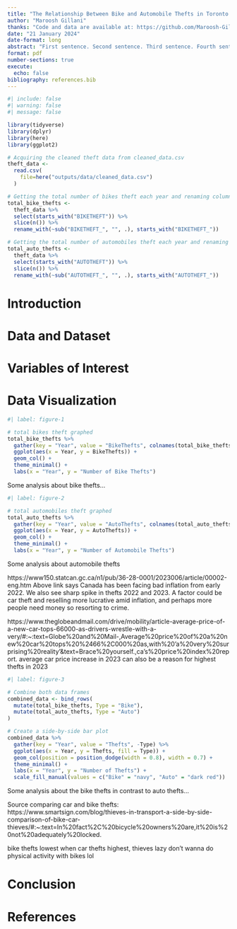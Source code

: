 ```yaml
---
title: "The Relationship Between Bike and Automobile Thefts in Toronto (2014-2023)"
author: "Maroosh Gillani"
thanks: "Code and data are available at: https://github.com/Maroosh-Gillani/toronto-bike-and-auto-thefts "
date: "21 January 2024"
date-format: long
abstract: "First sentence. Second sentence. Third sentence. Fourth sentence." ########### UPDATE THIS ############
format: pdf
number-sections: true
execute: 
  echo: false
bibliography: references.bib
---
```


```r
#| include: false
#| warning: false
#| message: false

library(tidyverse)
library(dplyr)
library(here)
library(ggplot2)

# Acquiring the cleaned theft data from cleaned_data.csv
theft_data <-
  read.csv(
    file=here("outputs/data/cleaned_data.csv")
  )

# Getting the total number of bikes theft each year and renaming columns to just years
total_bike_thefts <- 
  theft_data %>%
  select(starts_with("BIKETHEFT")) %>%
  slice(n()) %>%
  rename_with(~sub("BIKETHEFT_", "", .), starts_with("BIKETHEFT_"))

# Getting the total number of automobiles theft each year and renaming the columns to just years
total_auto_thefts <- 
  theft_data %>%
  select(starts_with("AUTOTHEFT")) %>%
  slice(n()) %>%
  rename_with(~sub("AUTOTHEFT_", "", .), starts_with("AUTOTHEFT_"))
```


# Introduction



# Data and Dataset



# Variables of Interest



# Data Visualization

```r
#| label: figure-1

# total bikes theft graphed
total_bike_thefts %>%
  gather(key = "Year", value = "BikeThefts", colnames(total_bike_thefts)) %>%
  ggplot(aes(x = Year, y = BikeThefts)) +
  geom_col() +
  theme_minimal() +
  labs(x = "Year", y = "Number of Bike Thefts")
```
Some analysis about bike thefts...

```r
#| label: figure-2

# total automobiles theft graphed
total_auto_thefts %>%
  gather(key = "Year", value = "AutoThefts", colnames(total_auto_thefts)) %>%
  ggplot(aes(x = Year, y = AutoThefts)) +
  geom_col() +
  theme_minimal() +
  labs(x = "Year", y = "Number of Automobile Thefts")
```
Some analysis about automobile thefts

https://www150.statcan.gc.ca/n1/pub/36-28-0001/2023006/article/00002-eng.htm
Above link says Canada has been facing bad inflation from early 2022. We also see sharp spike in thefts 2022 and 2023. A factor could be car theft and reselling more lucrative amid inflation, and perhaps more people need money so resorting to crime.

https://www.theglobeandmail.com/drive/mobility/article-average-price-of-a-new-car-tops-66000-as-drivers-wrestle-with-a-very/#:~:text=Globe%20and%20Mail-,Average%20price%20of%20a%20new%20car%20tops%20%2466%2C000%20as,with%20'a%20very%20surprising%20reality'&text=Brace%20yourself.,ca's%20price%20index%20report.
average car price increase in 2023 can also be a reason for highest thefts in 2023

```r
#| label: figure-3

# Combine both data frames
combined_data <- bind_rows(
  mutate(total_bike_thefts, Type = "Bike"),
  mutate(total_auto_thefts, Type = "Auto")
)

# Create a side-by-side bar plot
combined_data %>%
  gather(key = "Year", value = "Thefts", -Type) %>%
  ggplot(aes(x = Year, y = Thefts, fill = Type)) +
  geom_col(position = position_dodge(width = 0.8), width = 0.7) +
  theme_minimal() +
  labs(x = "Year", y = "Number of Thefts") +
  scale_fill_manual(values = c("Bike" = "navy", "Auto" = "dark red"))  # Customize fill colors
```
Some analysis about the bike thefts in contrast to auto thefts...

Source comparing car and bike thefts: https://www.smartsign.com/blog/thieves-in-transport-a-side-by-side-comparison-of-bike-car-thieves/#:~:text=In%20fact%2C%20bicycle%20owners%20are,it%20is%20not%20adequately%20locked.

bike thefts lowest when car thefts highest, thieves lazy don't wanna do physical activity with bikes lol

# Conclusion



# References


